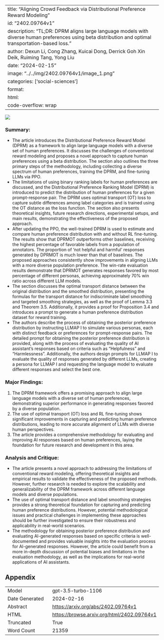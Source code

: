 
---
title: "Aligning Crowd Feedback via Distributional Preference Reward Modeling"
id: "2402.09764v1"
description: "TL;DR: DPRM aligns large language models with diverse human preferences using beta distribution and optimal transportation-based loss."
author: Dexun Li, Cong Zhang, Kuicai Dong, Derrick Goh Xin Deik, Ruiming Tang, Yong Liu
date: "2024-02-15"
image: "../../img/2402.09764v1/image_1.png"
categories: ['social-sciences']
format:
  html:
    code-overflow: wrap
---

![](../../img/2402.09764v1/image_1.png)

### Summary:
- The article introduces the Distributional Preference Reward Model (DPRM) as a framework to align large language models with a diverse set of human preferences. It discusses the challenges of conventional reward modeling and proposes a novel approach to capture human preferences using a beta distribution. The section also outlines the three primary steps of the methodology, including collecting a diverse spectrum of human preferences, training the DPRM, and fine-tuning LLMs via PPO.
- The limitations of using binary ranking labels for human preferences are discussed, and the Distributional Preference Ranking Model (DPRM) is introduced to predict the distribution of human preferences for a given prompt-response pair. The DPRM uses optimal transport (OT) loss to capture subtle differences among label categories and is trained using the OT distance as the loss function. The section also presents theoretical insights, future research directions, experimental setups, and main results, demonstrating the effectiveness of the proposed approach.
- After updating the PPO, the well-trained DPRM is used to estimate and compare human preference distribution with and without RL fine-tuning. The results show that DPRMOT outperforms other baselines, receiving the highest percentage of favorable labels from a population of annotators. The proportion of 'not helpful and harmful' responses generated by DPRMOT is much lower than that of baselines. The proposed approaches consistently show improvements in aligning LLMs with a more diverse population preference. The win-rate evaluation results demonstrate that DPRMOT generates responses favored by most percentage of different personas, achieving approximately 70% win ratio across different LLM models.
- The section discusses the optimal transport distance between the original distribution and the smoothed distribution, presenting the formulas for the transport distance for indiscriminate label smoothing and targeted smoothing strategies, as well as the proof of Lemma 3.3 and Theorem 3.5. Additionally, it provides a proof for Proposition 3.4 and introduces a prompt to generate a human preference distribution dataset for reward training.
- The authors describe the process of obtaining the posterior preference distribution by instructing LLMAP I to simulate various personas, each with distinct feedback or preferences for prompt-response pairs. The detailed prompt for obtaining the posterior preference distribution is provided, along with the process of evaluating the quality of AI assistant's responses based on criteria such as "Helpfulness" and "Harmlessness". Additionally, the authors design prompts for LLMAP I to evaluate the quality of responses generated by different LLMs, creating a persona for LLMAP I and requesting the language model to evaluate different responses and select the best one.

### Major Findings:
1. The DPRM framework offers a promising approach to align large language models with a diverse set of human preferences, demonstrating superior performance in generating responses favored by a diverse population.
2. The use of optimal transport (OT) loss and RL fine-tuning shows significant improvements in capturing and predicting human preference distributions, leading to more accurate alignment of LLMs with diverse human perspectives.
3. The article provides a comprehensive methodology for evaluating and improving AI responses based on human preferences, laying the foundation for future research and development in this area.

### Analysis and Critique:
- The article presents a novel approach to addressing the limitations of conventional reward modeling, offering theoretical insights and empirical results to validate the effectiveness of the proposed methods. However, further research is needed to explore the scalability and generalizability of the DPRM framework across different language models and diverse populations.
- The use of optimal transport distance and label smoothing strategies provides a strong theoretical foundation for capturing and predicting human preference distributions. However, potential methodological issues and practical challenges in implementing these approaches should be further investigated to ensure their robustness and applicability in real-world scenarios.
- The methodology for obtaining posterior preference distribution and evaluating AI-generated responses based on specific criteria is well-documented and provides valuable insights into the evaluation process for AI-generated responses. However, the article could benefit from a more in-depth discussion of potential biases and limitations in the evaluation methodology, as well as the implications for real-world applications of AI assistants.

## Appendix

|          |          |
|----------|----------|
| Model     | gpt-3.5-turbo-1106       |
| Date Generated     | 2024-02-16       |
| Abstract | [https://arxiv.org/abs/2402.09764v1](https://arxiv.org/abs/2402.09764v1)        |
| HTML     | [https://browse.arxiv.org/html/2402.09764v1](https://browse.arxiv.org/html/2402.09764v1)       |
| Truncated       | True       |
| Word Count       | 21359       |